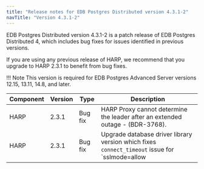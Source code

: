 ```yaml
---
title: "Release notes for EDB Postgres Distributed version 4.3.1-2"
navTitle: "Version 4.3.1-2"
---
```


EDB Postgres Distributed version 4.3.1-2 is a patch release of EDB Postgres Distributed 4, which includes bug fixes for issues identified in previous versions.

If you are using any previous release of HARP, we recommend that you upgrade to HARP 2.3.1 to benefit from bug fixes.

!!! Note
    This version is required for EDB Postgres Advanced Server versions 12.15, 13.11, 14.8, and later.


 Component | Version |  Type           |                                                   Description
 --------- | ------- | --------------- | ------------------------------------------------------------------------------------------------------------------------
 HARP      | 2.3.1   | Bug fix         | HARP Proxy cannot determine the leader after an extended outage - (BDR-3768).
 HARP      | 2.3.1   | Bug fix         | Upgrade database driver library version which fixes `connect_timeout` issue for `sslmode=allow|prefer`.
